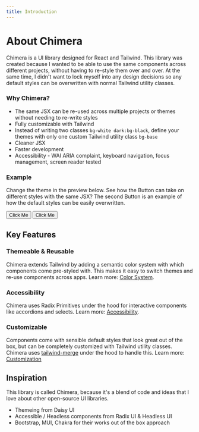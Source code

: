 ```yaml
---
title: Introduction
---
```



# About Chimera

Chimera is a UI library designed for React and Tailwind. This library was created because I wanted to be able to use the same components across different projects, without having to re-style them over and over. At the same time, I didn't want to lock myself into any design decisions so any default styles can be overwritten with normal Tailwind utility classes.

### Why Chimera?

- The same JSX can be re-used across multiple projects or themes without needing to re-write styles
- Fully customizable with Tailwind
- Instead of writing two classes `bg-white dark:bg-black`, define your themes with only one custom Tailwind utility class `bg-base`
- Cleaner JSX
- Faster development
- Accessibility - WAI ARIA complaint, keyboard navigation, focus management, screen reader tested

### Example

Change the theme in the preview below. See how the Button can take on different styles with the same JSX? The second Button is an example of how the default styles can be easily overwritten.

<Showcase>
  <Showcase.Preview>
    <Button>Click Me</Button>
    <Button className="text-xs w-64 rounded-full">Click Me</Button>
  </Showcase.Preview>
</Showcase>

## Key Features

### Themeable & Reusable

Chimera extends Tailwind by adding a semantic color system with which components come pre-styled with. This makes it easy to switch themes and re-use components across apps. Learn more: [Color System](colors).

### Accessibility

Chimera uses Radix Primitives under the hood for interactive components like accordions and selects. Learn more: [Accessibility](accessibility).

### Customizable

Components come with sensible default styles that look great out of the box, but can be completely customized with Tailwind utility classes. Chimera uses [tailwind-merge](https://www.npmjs.com/package/tailwind-merge) under the hood to handle this. Learn more: [Customization](customization)

## Inspiration

This library is called Chimera, because it's a blend of code and ideas that I love about other open-source UI libraries.

- Themeing from Daisy UI
- Accessible / Headless components from Radix UI & Headless UI
- Bootstrap, MUI, Chakra for their works out of the box approach
